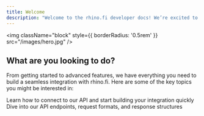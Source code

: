 ```yaml
---
title: Welcome
description: "Welcome to the rhino.fi developer docs! We’re excited to help you integrate our solution quickly and easily. This guide is designed to get you up and running in no time, with everything you need to make integration smooth and efficient. Let's get started!"
---
```


<img
  className="block"
  style={{ borderRadius: '0.5rem' }}
  src="/images/hero.jpg"
/>

## What are you looking to do?

From getting started to advanced features, we have everything you need to build a seamless integration with rhino.fi. Here are some of the key topics you might be interested in:

<CardGroup cols={2}>
  <Card
    title="Integrate our API"
    icon="screwdriver-wrench"
    href="/get-started/quickstart"
  >
    Learn how to connect to our API and start building your integration quickly
  </Card>
  <Card
    title="API Reference"
    icon="code"
    href="/api-reference/introduction"
  >
    Dive into our API endpoints, request formats, and response structures
  </Card>
</CardGroup>
